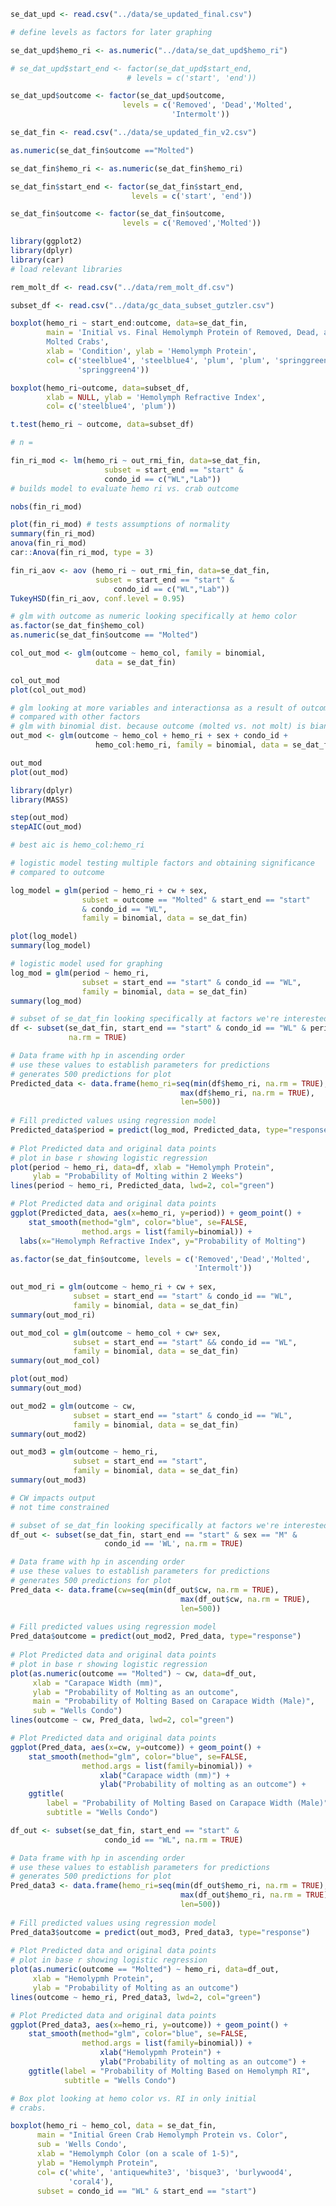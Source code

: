 ```r

se_dat_upd <- read.csv("../data/se_updated_final.csv")

# define levels as factors for later graphing

se_dat_upd$hemo_ri <- as.numeric("../data/se_dat_upd$hemo_ri")

# se_dat_upd$start_end <- factor(se_dat_upd$start_end, 
                          # levels = c('start', 'end'))

se_dat_upd$outcome <- factor(se_dat_upd$outcome, 
                         levels = c('Removed', 'Dead','Molted', 
                                    'Intermolt'))

se_dat_fin <- read.csv("../data/se_updated_fin_v2.csv")

as.numeric(se_dat_fin$outcome =="Molted")

se_dat_fin$hemo_ri <- as.numeric(se_dat_fin$hemo_ri)

se_dat_fin$start_end <- factor(se_dat_fin$start_end, 
                           levels = c('start', 'end'))

se_dat_fin$outcome <- factor(se_dat_fin$outcome, 
                         levels = c('Removed','Molted'))

library(ggplot2)
library(dplyr)
library(car)
# load relevant libraries

rem_molt_df <- read.csv("../data/rem_molt_df.csv")

subset_df <- read.csv("../data/gc_data_subset_gutzler.csv")
```

```r
boxplot(hemo_ri ~ start_end:outcome, data=se_dat_fin,
        main = 'Initial vs. Final Hemolymph Protein of Removed, Dead, and 
        Molted Crabs',
        xlab = 'Condition', ylab = 'Hemolymph Protein',
        col= c('steelblue4', 'steelblue4', 'plum', 'plum', 'springgreen4',
               'springgreen4'))

```


```r

boxplot(hemo_ri~outcome, data=subset_df,
        xlab = NULL, ylab = 'Hemolymph Refractive Index',
        col= c('steelblue4', 'plum'))

t.test(hemo_ri ~ outcome, data=subset_df)

# n = 

```


```r

fin_ri_mod <- lm(hemo_ri ~ out_rmi_fin, data=se_dat_fin, 
                     subset = start_end == "start" & 
                     condo_id == c("WL","Lab"))
# builds model to evaluate hemo ri vs. crab outcome

nobs(fin_ri_mod)

plot(fin_ri_mod) # tests assumptions of normality
summary(fin_ri_mod)
anova(fin_ri_mod)
car::Anova(fin_ri_mod, type = 3)

fin_ri_aov <- aov (hemo_ri ~ out_rmi_fin, data=se_dat_fin,
                   subset = start_end == "start" & 
                       condo_id == c("WL","Lab"))
TukeyHSD(fin_ri_aov, conf.level = 0.95) 

```


```r

# glm with outcome as numeric looking specifically at hemo color
as.factor(se_dat_fin$hemo_col)
as.numeric(se_dat_fin$outcome == "Molted")

col_out_mod <- glm(outcome ~ hemo_col, family = binomial, 
                   data = se_dat_fin)

col_out_mod
plot(col_out_mod)

# glm looking at more variables and interactionsa as a result of outcome
# compared with other factors
# glm with binomial dist. because outcome (molted vs. not molt) is bianry
out_mod <- glm(outcome ~ hemo_col + hemo_ri + sex + condo_id + 
                   hemo_col:hemo_ri, family = binomial, data = se_dat_fin)

out_mod
plot(out_mod)

library(dplyr)
library(MASS)

step(out_mod)
stepAIC(out_mod)

# best aic is hemo_col:hemo_ri
```

```r

# logistic model testing multiple factors and obtaining significance
# compared to outcome

log_model = glm(period ~ hemo_ri + cw + sex, 
                subset = outcome == "Molted" & start_end == "start" 
                & condo_id == "WL",
                family = binomial, data = se_dat_fin)

plot(log_model)
summary(log_model)

# logistic model used for graphing
log_mod = glm(period ~ hemo_ri, 
                subset = start_end == "start" & condo_id == "WL", 
                family = binomial, data = se_dat_fin)
summary(log_mod)
```

```r
# subset of se_dat_fin looking specifically at factors we're interested in
df <- subset(se_dat_fin, start_end == "start" & condo_id == "WL" & period == "TRUE",
             na.rm = TRUE)

# Data frame with hp in ascending order
# use these values to establish parameters for predictions
# generates 500 predictions for plot
Predicted_data <- data.frame(hemo_ri=seq(min(df$hemo_ri, na.rm = TRUE),
                                      max(df$hemo_ri, na.rm = TRUE),
                                      len=500))
 
# Fill predicted values using regression model
Predicted_data$period = predict(log_mod, Predicted_data, type="response")
 
# Plot Predicted data and original data points
# plot in base r showing logistic regression
plot(period ~ hemo_ri, data=df, xlab = "Hemolymph Protein",
     ylab = "Probability of Molting within 2 Weeks")
lines(period ~ hemo_ri, Predicted_data, lwd=2, col="green")

# Plot Predicted data and original data points
ggplot(Predicted_data, aes(x=hemo_ri, y=period)) + geom_point() +
    stat_smooth(method="glm", color="blue", se=FALSE,
                method.args = list(family=binomial)) + 
  labs(x="Hemolymph Refractive Index", y="Probability of Molting")
```

```r

as.factor(se_dat_fin$outcome, levels = c('Removed','Dead','Molted',
                                         'Intermolt'))
                     
out_mod_ri = glm(outcome ~ hemo_ri + cw + sex,
              subset = start_end == "start" & condo_id == "WL", 
              family = binomial, data = se_dat_fin)
summary(out_mod_ri)

out_mod_col = glm(outcome ~ hemo_col + cw+ sex,
              subset = start_end == "start" && condo_id == "WL", 
              family = binomial, data = se_dat_fin)
summary(out_mod_col)

plot(out_mod)
summary(out_mod)

out_mod2 = glm(outcome ~ cw,
              subset = start_end == "start" & condo_id == "WL", 
              family = binomial, data = se_dat_fin)
summary(out_mod2)

out_mod3 = glm(outcome ~ hemo_ri,
              subset = start_end == "start", 
              family = binomial, data = se_dat_fin)
summary(out_mod3)

# CW impacts output
# not time constrained
```

```r

# subset of se_dat_fin looking specifically at factors we're interested in
df_out <- subset(se_dat_fin, start_end == "start" & sex == "M" & 
                     condo_id == 'WL', na.rm = TRUE)

# Data frame with hp in ascending order
# use these values to establish parameters for predictions
# generates 500 predictions for plot
Pred_data <- data.frame(cw=seq(min(df_out$cw, na.rm = TRUE),
                                      max(df_out$cw, na.rm = TRUE),
                                      len=500))
 
# Fill predicted values using regression model
Pred_data$outcome = predict(out_mod2, Pred_data, type="response")
 
# Plot Predicted data and original data points
# plot in base r showing logistic regression
plot(as.numeric(outcome == "Molted") ~ cw, data=df_out, 
     xlab = "Carapace Width (mm)",
     ylab = "Probability of Molting as an outcome",
     main = "Probability of Molting Based on Carapace Width (Male)",
     sub = "Wells Condo")
lines(outcome ~ cw, Pred_data, lwd=2, col="green")

# Plot Predicted data and original data points
ggplot(Pred_data, aes(x=cw, y=outcome)) + geom_point() +
    stat_smooth(method="glm", color="blue", se=FALSE,
                method.args = list(family=binomial)) +
                    xlab("Carapace width (mm)") + 
                    ylab("Probability of molting as an outcome") +
    ggtitle(
        label = "Probability of Molting Based on Carapace Width (Male)",
        subtitle = "Wells Condo")

```

```r
df_out <- subset(se_dat_fin, start_end == "start" & 
                     condo_id == "WL", na.rm = TRUE)

# Data frame with hp in ascending order
# use these values to establish parameters for predictions
# generates 500 predictions for plot
Pred_data3 <- data.frame(hemo_ri=seq(min(df_out$hemo_ri, na.rm = TRUE),
                                      max(df_out$hemo_ri, na.rm = TRUE),
                                      len=500))
 
# Fill predicted values using regression model
Pred_data3$outcome = predict(out_mod3, Pred_data3, type="response")
 
# Plot Predicted data and original data points
# plot in base r showing logistic regression
plot(as.numeric(outcome == "Molted") ~ hemo_ri, data=df_out, 
     xlab = "Hemolypmh Protein",
     ylab = "Probability of Molting as an outcome")
lines(outcome ~ hemo_ri, Pred_data3, lwd=2, col="green")

# Plot Predicted data and original data points
ggplot(Pred_data3, aes(x=hemo_ri, y=outcome)) + geom_point() +
    stat_smooth(method="glm", color="blue", se=FALSE,
                method.args = list(family=binomial)) +
                    xlab("Hemolypmh Protein") + 
                    ylab("Probability of molting as an outcome") +
    ggtitle(label = "Probability of Molting Based on Hemolymph RI",
            subtitle = "Wells Condo")

```

```r

# Box plot looking at hemo color vs. RI in only initial 
# crabs. 

boxplot(hemo_ri ~ hemo_col, data = se_dat_fin, 
      main = "Initial Green Crab Hemolymph Protein vs. Color",
      sub = 'Wells Condo',
      xlab = "Hemolymph Color (on a scale of 1-5)",
      ylab = "Hemolymph Protein",
      col= c('white', 'antiquewhite3', 'bisque3', 'burlywood4',
             'coral4'),
      subset = condo_id == "WL" & start_end == "start")
```